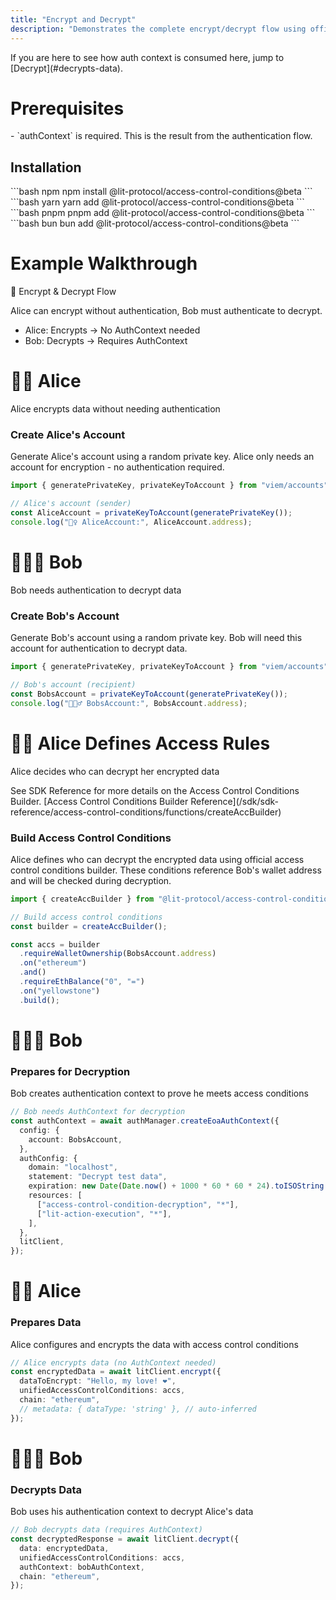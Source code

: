 ```yaml
---
title: "Encrypt and Decrypt"
description: "Demonstrates the complete encrypt/decrypt flow using official access control conditions builder. Alice encrypts data, Bob decrypts it using properly configured access control conditions."
---
```


<Tip>
  If you are here to see how auth context is consumed here, jump to
  [Decrypt](#decrypts-data).
</Tip>

# Prerequisites

<Note>
- `authContext` is required. This is the result from the authentication flow.
</Note>

## Installation

<CodeGroup>
```bash npm
npm install @lit-protocol/access-control-conditions@beta
```
```bash yarn
yarn add @lit-protocol/access-control-conditions@beta
```
```bash pnpm
pnpm add @lit-protocol/access-control-conditions@beta
```
```bash bun 
bun add @lit-protocol/access-control-conditions@beta
```
</CodeGroup>

# Example Walkthrough

🔐 Encrypt & Decrypt Flow

Alice can encrypt without authentication, Bob must authenticate to decrypt.

- Alice: Encrypts → No AuthContext needed
- Bob: Decrypts → Requires AuthContext


# 👩🏼 Alice

Alice encrypts data without needing authentication

### Create Alice's Account

Generate Alice's account using a random private key. Alice only needs an account for encryption - no authentication required.

```ts
import { generatePrivateKey, privateKeyToAccount } from "viem/accounts";

// Alice's account (sender)
const AliceAccount = privateKeyToAccount(generatePrivateKey());
console.log("🙋‍♀️ AliceAccount:", AliceAccount.address);
```

# 🧔🏻‍♂️ Bob

Bob needs authentication to decrypt data

### Create Bob's Account

Generate Bob's account using a random private key. Bob will need this account for authentication to decrypt data.

```ts
import { generatePrivateKey, privateKeyToAccount } from "viem/accounts";

// Bob's account (recipient)
const BobsAccount = privateKeyToAccount(generatePrivateKey());
console.log("🧔🏻‍♂️ BobsAccount:", BobsAccount.address);
```

# 👩🏼 Alice Defines Access Rules

Alice decides who can decrypt her encrypted data

<Tip>
  See SDK Reference for more details on the Access Control Conditions Builder. [Access Control Conditions Builder Reference](/sdk/sdk-reference/access-control-conditions/functions/createAccBuilder)
</Tip>

### Build Access Control Conditions

Alice defines who can decrypt the encrypted data using official access control conditions builder. These conditions reference Bob's wallet address and will be checked during decryption.

```ts
import { createAccBuilder } from "@lit-protocol/access-control-conditions";

// Build access control conditions
const builder = createAccBuilder();

const accs = builder
  .requireWalletOwnership(BobsAccount.address)
  .on("ethereum")
  .and()
  .requireEthBalance("0", "=")
  .on("yellowstone")
  .build();
```

# 🧔🏻‍♂️ Bob

### Prepares for Decryption

Bob creates authentication context to prove he meets access conditions

```ts
// Bob needs AuthContext for decryption
const authContext = await authManager.createEoaAuthContext({
  config: {
    account: BobsAccount,
  },
  authConfig: {
    domain: "localhost",
    statement: "Decrypt test data",
    expiration: new Date(Date.now() + 1000 * 60 * 60 * 24).toISOString(),
    resources: [
      ["access-control-condition-decryption", "*"],
      ["lit-action-execution", "*"],
    ],
  },
  litClient,
});
```

# 👩🏼 Alice

### Prepares Data

Alice configures and encrypts the data with access control conditions

```ts
// Alice encrypts data (no AuthContext needed)
const encryptedData = await litClient.encrypt({
  dataToEncrypt: "Hello, my love! ❤️",
  unifiedAccessControlConditions: accs,
  chain: "ethereum",
  // metadata: { dataType: 'string' }, // auto-inferred
});
```

# 🧔🏻‍♂️ Bob

### Decrypts Data

Bob uses his authentication context to decrypt Alice's data

```ts
// Bob decrypts data (requires AuthContext)
const decryptedResponse = await litClient.decrypt({
  data: encryptedData,
  unifiedAccessControlConditions: accs,
  authContext: bobAuthContext,
  chain: "ethereum",
});
```
